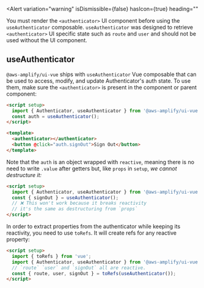 
<Alert
  variation="warning"
  isDismissible={false}
  hasIcon={true}
  heading=""
  >
  You must render the `<authenticator>` UI component before using the `useAuthenticator` composable. `useAuthenticator` was designed to retrieve `<authenticator>` UI specific state such as `route` and `user` and should not be used without the UI component.
</Alert>

## useAuthenticator

`@aws-amplify/ui-vue` ships with `useAuthenticator` Vue composable that can be used to access, modify, and update Authenticator's auth state. To use them, make sure the `<authenticator>` is present in the component or parent component:

```html
<script setup>
  import { Authenticator, useAuthenticator } from '@aws-amplify/ui-vue';
  const auth = useAuthenticator();
</script>

<template>
  <authenticator></authenticator>
  <button @click="auth.signOut">Sign Out</button>
</template>
```

Note that the `auth` is an object wrapped with `reactive`, meaning there is no need to write `.value` after getters but, like `props` in `setup`, _we cannot destructure it:_

```html
<script setup>
  import { Authenticator, useAuthenticator } from '@aws-amplify/ui-vue';
  const { signOut } = useAuthenticator();
  // ❌ This won't work because it breaks reactivity
  // it's the same as destructuring from `props`
</script>
```

In order to extract properties from the authenticator while keeping its reactivity, you need to use `toRefs`. It will create refs for any reactive property:

```html
<script setup>
  import { toRefs } from 'vue';
  import { Authenticator, useAuthenticator } from '@aws-amplify/ui-vue';
  // `route` `user` and `signOut` all are reactive.
  const { route, user, signOut } = toRefs(useAuthenticator());
</script>
```
